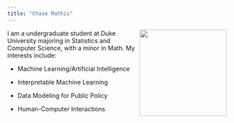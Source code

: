 ```yaml
---
title: "Chase Mathis"
---
```


![](images/ChasePicture.jpeg){style="float:right;padding: 0 0 0 5px;" fig-alt="Chase Mathis" width="200"}



I am a undergraduate student at Duke University majoring in Statistics and Computer Science, with a minor in Math. My interests include:

-   Machine Learning/Artificial Intelligence

-   Interpretable Machine Learning

-   Data Modeling for Public Policy

-   Human-Computer Interactions

